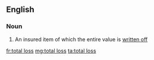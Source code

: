 ==English==
===Noun===
{{en-noun|head=[[total]] [[loss]]|es}}

# {{context|accounting|lang=en}} An insured item of which the entire value is [[write off|written off]]

[[fr:total loss]]
[[mg:total loss]]
[[ta:total loss]]